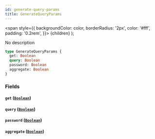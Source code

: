 ```yaml
---
id: generate-query-params
title: GenerateQueryParams
---
```


<span
style={{
      backgroundColor: color,
      borderRadius: '2px',
      color: '#fff',
      padding: '0.2rem',
    }}>
{children}
</span>
);

No description

```graphql
type GenerateQueryParams {
  get: Boolean
  query: Boolean
  password: Boolean
  aggregate: Boolean
}
```

### Fields

#### `get` ([`Boolean`](/docs/schema/scalars/boolean))

#### `query` ([`Boolean`](/docs/schema/scalars/boolean))

#### `password` ([`Boolean`](/docs/schema/scalars/boolean))

#### `aggregate` ([`Boolean`](/docs/schema/scalars/boolean))
